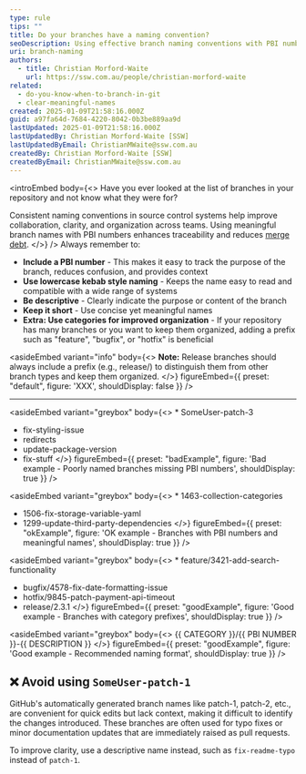 ```yaml
---
type: rule
tips: ""
title: Do your branches have a naming convention?
seoDescription: Using effective branch naming conventions with PBI numbers, descriptive names, and structured formats to enhance collaboration and traceability.
uri: branch-naming
authors:
  - title: Christian Morford-Waite
    url: https://ssw.com.au/people/christian-morford-waite
related:
  - do-you-know-when-to-branch-in-git
  - clear-meaningful-names
created: 2025-01-09T21:58:16.000Z
guid: a97fa64d-7684-4220-8042-0b3be889aa9d
lastUpdated: 2025-01-09T21:58:16.000Z
lastUpdatedBy: Christian Morford-Waite [SSW]
lastUpdatedByEmail: ChristianMWaite@ssw.com.au
createdBy: Christian Morford-Waite [SSW]
createdByEmail: ChristianMWaite@ssw.com.au
---
```


<introEmbed
  body={<>
Have you ever looked at the list of branches in your repository and not know what they were for?

Consistent naming conventions in source control systems help improve collaboration, clarity, and organization across teams. Using meaningful branch names with PBI numbers enhances traceability and reduces [merge debt](/merge-debt).
  </>}
/>
Always remember to:

- **Include a PBI number** - This makes it easy to track the purpose of the branch, reduces confusion, and provides context
- **Use lowercase kebab style naming** - Keeps the name easy to read and compatible with a wide range of systems
- **Be descriptive** - Clearly indicate the purpose or content of the branch
- **Keep it short** - Use concise yet meaningful names
- **Extra: Use categories for improved organization** - If your repository has many branches or you want to keep them organized, adding a prefix such as "feature", "bugfix", or "hotfix" is beneficial

<asideEmbed
  variant="info"
  body={<>
    **Note:** Release branches should always include a prefix (e.g., release/) to distinguish them from other branch types and keep them organized.
  </>}
  figureEmbed={{
    preset: "default",
    figure: 'XXX',
    shouldDisplay: false
  }}
/>

---

<asideEmbed
  variant="greybox"
  body={<>
    * SomeUser-patch-3
* fix-styling-issue
* redirects
* update-package-version
* fix-stuff
  </>}
  figureEmbed={{
    preset: "badExample",
    figure: 'Bad example - Poorly named branches missing PBI numbers',
    shouldDisplay: true
  }}
/>

<asideEmbed
  variant="greybox"
  body={<>
    * 1463-collection-categories
* 1506-fix-storage-variable-yaml
* 1299-update-third-party-dependencies
  </>}
  figureEmbed={{
    preset: "okExample",
    figure: 'OK example - Branches with PBI numbers and meaningful names',
    shouldDisplay: true
  }}
/>

<asideEmbed
  variant="greybox"
  body={<>
    * feature/3421-add-search-functionality
* bugfix/4578-fix-date-formatting-issue
* hotfix/9845-patch-payment-api-timeout
* release/2.3.1
  </>}
  figureEmbed={{
    preset: "goodExample",
    figure: 'Good example - Branches with category prefixes',
    shouldDisplay: true
  }}
/>

<asideEmbed
  variant="greybox"
  body={<>
    &#123;&#123; CATEGORY &#125;&#125;/&#123;&#123; PBI NUMBER &#125;&#125;-&#123;&#123; DESCRIPTION &#125;&#125;
  </>}
  figureEmbed={{
    preset: "goodExample",
    figure: 'Good example - Recommended naming format',
    shouldDisplay: true
  }}
/>

## ❌ Avoid using `SomeUser-patch-1`

GitHub's automatically generated branch names like patch-1, patch-2, etc., are convenient for quick edits but lack context, making it difficult to identify the changes introduced. These branches are often used for typo fixes or minor documentation updates that are immediately raised as pull requests.

To improve clarity, use a descriptive name instead, such as `fix-readme-typo` instead of `patch-1`.
